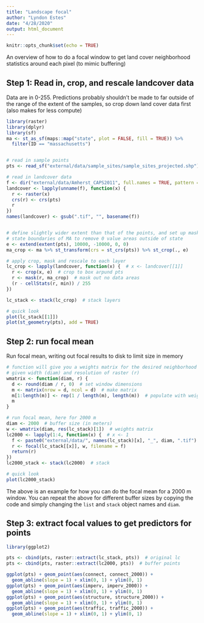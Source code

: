 ```yaml
---
title: "Landscape focal"
author: "Lyndon Estes"
date: "4/28/2020"
output: html_document
---
```


```r
knitr::opts_chunk$set(echo = TRUE)
```

An overview of how to do a focal window to get land cover neighborhood statistics around each pixel (to mimic buffering)

## Step 1: Read in, crop, and rescale landcover data

Data are in 0-255.  Predictions probably shouldn't be made to far outside of the range of the extent of the samples, so crop down land cover data first (also makes for less compute)
```r
library(raster)
library(dplyr)
library(sf)
ma <- st_as_sf(maps::map("state", plot = FALSE, fill = TRUE)) %>% 
  filter(ID == "massachusetts")


# read in sample points
pts <- read_sf("external/data/sample_sites/sample_sites_projected.shp")

# read in landcover data
f <- dir("external/data/Amherst_CAPS2011", full.names = TRUE, pattern = ".tif")
landcover <- lapply(unname(f), function(x) {
  r <- raster(x)
  crs(r) <- crs(pts)
  r
})
names(landcover) <- gsub(".tif", "", basename(f))


# define slightly wider extent than that of the points, and set up mask from 
# state boundaries of MA to remove 0 value areas outside of state
e <- extend(extent(pts), 10000, -10000, 0, 0)
ma_crop <- ma %>% st_transform(crs = st_crs(pts)) %>% st_crop(., e)

# apply crop, mask and rescale to each layer
lc_crop <- lapply(landcover, function(x) {  # x <- landcover[[1]]
  r <- crop(x, e)  # crop to box arpund pts
  r <- mask(r, ma_crop)  # mask out no data areas
  (r - cellStats(r, min)) / 255
})

lc_stack <- stack(lc_crop)  # stack layers

# quick look
plot(lc_stack[[1]])
plot(st_geometry(pts), add = TRUE)
```

## Step 2: run focal mean

Run focal mean, writing out focal results to disk to limit size in memory
```r
# function will give you a weights matrix for the desired neighborhood size, 
# given width (diam) and resolution of raster (r)
wmatrix <- function(diam, r) {
  d <- round(diam / r, 0)  # set window dimensions
  m <- matrix(nrow = d, ncol = d)  # make matrix
  m[1:length(m)] <- rep(1 / length(m), length(m))  # populate with weights
  m
}

# run focal mean, here for 2000 m
diam <- 2000  # buffer size (in meters)
w <- wmatrix(diam, res(lc_stack)[1])  # weights matrix
lc2000 <- lapply(1:4, function(x) {  # x <- 1
  f <- paste0("external/data/", names(lc_stack)[x], "_", diam, ".tif")
  r <- focal(lc_stack[[x]], w, filename = f)
  return(r)
})
lc2000_stack <- stack(lc2000)  # stack

# quick look
plot(lc2000_stack)
```

The above is an example for how you can do the focal mean for a 2000 m window. You can repeat the above for different buffer sizes by copying the code and simply changing the `list` and `stack` object names and `diam`.

## Step 3: extract focal values to get predictors for points
```r
library(ggplot2)

pts <- cbind(pts, raster::extract(lc_stack, pts))  # original lc
pts <- cbind(pts, raster::extract(lc2000, pts))  # buffer points

ggplot(pts) + geom_point(aes(connect, connect_2000)) + 
  geom_abline(slope = 1) + xlim(0, 1) + ylim(0, 1)
ggplot(pts) + geom_point(aes(imperv, imperv_2000)) + 
  geom_abline(slope = 1) + xlim(0, 1) + ylim(0, 1)
ggplot(pts) + geom_point(aes(structure, structure_2000)) + 
  geom_abline(slope = 1) + xlim(0, 1) + ylim(0, 1)
ggplot(pts) + geom_point(aes(traffic, traffic_2000)) + 
  geom_abline(slope = 1) + xlim(0, 1) + ylim(0, 1)
```




